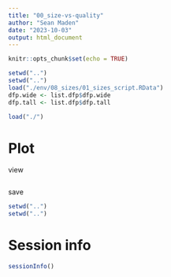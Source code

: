 ```yaml
---
title: "00_size-vs-quality"
author: "Sean Maden"
date: "2023-10-03"
output: html_document
---
```


```r
knitr::opts_chunk$set(echo = TRUE)
```

```r
setwd("..")
setwd("..")
load("./env/08_sizes/01_sizes_script.RData")
dfp.wide <- list.dfp$dfp.wide
dfp.tall <- list.dfp$dfp.tall

load("./")
```

# Plot

view

```r
```

save

```r
setwd("..")
setwd("..")
```

# Session info

```r
sessionInfo()
```
